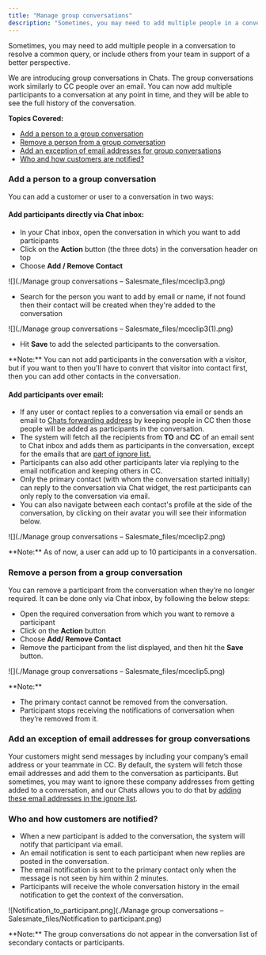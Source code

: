 ```yaml
---
title: "Manage group conversations"
description: "Sometimes, you may need to add multiple people in a conversation to resolve a common query, or include others from your team in support of a better pe..."
---
```


Sometimes, you may need to add multiple people in a conversation to resolve a common query, or include others from your team in support of a better perspective.

We are introducing group conversations in Chats. The group conversations work similarly to CC people over an email. You can now add multiple participants to a conversation at any point in time, and they will be able to see the full history of the conversation. 

**Topics Covered:**

*   [Add a person to a group conversation](https://support.salesmate.io/hc/en-us/articles/360058450192-Manage-group-conversations#h_01HWD4CP8SH39J6Q3TRN9DRTHS)
*   [Remove a person from a group conversation](https://support.salesmate.io/hc/en-us/articles/360058450192-Manage-group-conversations#h_01HWD48ME4ZC1Y0C1C1TKMF2D6)
*   [Add an exception of email addresses for group conversations](https://support.salesmate.io/hc/en-us/articles/360058450192-Manage-group-conversations#h_01HWD48ME4RAVDGVSG3JPX3Q3Z)
*   [Who and how customers are notified?](https://support.salesmate.io/hc/en-us/articles/360058450192-Manage-group-conversations#h_01HWD48ME4XM4TFFR8J8TBVRH9)

### Add a person to a group conversation

You can add a customer or user to a conversation in two ways:

#### Add participants directly via Chat inbox:

*   In your Chat inbox, open the conversation in which you want to add participants
*   Click on the **Action** button (the three dots) in the conversation header on top
*   Choose **Add / Remove Contact**

![](./Manage group conversations – Salesmate_files/mceclip3.png)

*   Search for the person you want to add by email or name, if not found then their contact will be created when they're added to the conversation

![](./Manage group conversations – Salesmate_files/mceclip3(1).png)

*   Hit **Save** to add the selected participants to the conversation.

<Note>
**Note:** You can not add participants in the conversation with a visitor, but if you want to then you'll have to convert that visitor into contact first, then you can add other contacts in the conversation.
</Note>

#### **Add participants over email:**

*   If any user or contact replies to a conversation via email or sends an email to [Chats forwarding address](https://support.salesmate.io/hc/en-us/articles/4402552756365) by keeping people in CC then those people will be added as participants in the conversation.
*   The system will fetch all the recipients from **TO** and **CC** of an email sent to Chat inbox and adds them as participants in the conversation, except for the emails that are [part of ignore list.](https://support.salesmate.io/hc/en-us/articles/4407250022029)
*   Participants can also add other participants later via replying to the email notification and keeping others in CC.
*   Only the primary contact (with whom the conversation started initially) can reply to the conversation via Chat widget, the rest participants can only reply to the conversation via email.
*   You can also navigate between each contact's profile at the side of the conversation, by clicking on their avatar you will see their information below.

![](./Manage group conversations – Salesmate_files/mceclip2.png)

<Note>
**Note:** As of now, a user can add up to 10 participants in a conversation.
</Note>

### Remove a person from a group conversation

You can remove a participant from the conversation when they’re no longer required. It can be done only via Chat inbox, by following the below steps:

*   Open the required conversation from which you want to remove a participant
*   Click on the **Action** button
*   Choose **Add/ Remove Contact**
*   Remove the participant from the list displayed, and then hit the **Save** button.

![](./Manage group conversations – Salesmate_files/mceclip5.png)

<Note>
**Note:**

*   The primary contact cannot be removed from the conversation.
*   Participant stops receiving the notifications of conversation when they’re removed from it.


</Note>

### Add an exception of email addresses for group conversations

Your customers might send messages by including your company’s email address or your teammate in CC. By default, the system will fetch those email addresses and add them to the conversation as participants. But sometimes, you may want to ignore these company addresses from getting added to a conversation, and our Chats allows you to do that by [adding these email addresses in the ignore list](https://support.salesmate.io/hc/en-us/articles/4407250022029).   
  

### Who and how customers are notified?

*   When a new participant is added to the conversation, the system will notify that participant via email.
*   An email notification is sent to each participant when new replies are posted in the conversation.
*   The email notification is sent to the primary contact only when the message is not seen by him within 2 minutes.
*   Participants will receive the whole conversation history in the email notification to get the context of the conversation.

![Notification_to_participant.png](./Manage group conversations – Salesmate_files/Notification to participant.png)

<Note>
**Note:** The group conversations do not appear in the conversation list of secondary contacts or participants.
</Note>